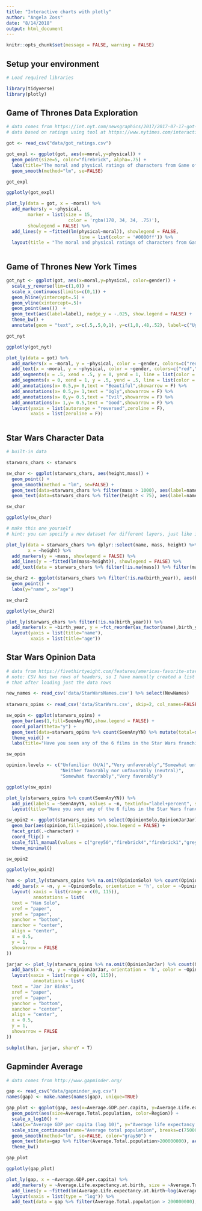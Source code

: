 ```yaml
---
title: "Interactive charts with plotly"
author: "Angela Zoss"
date: "8/14/2018"
output: html_document
---
```


```r
knitr::opts_chunk$set(message = FALSE, warning = FALSE)
```


## Setup your environment

```r

# Load required libraries

library(tidyverse)
library(plotly)

```

## Game of Thrones Data Exploration

```r

# data comes from https://int.nyt.com/newsgraphics/2017/2017-07-17-got-matrix/mean.json
# data based on ratings using tool at https://www.nytimes.com/interactive/2017/08/09/upshot/game-of-thrones-chart.html

got <- read_csv("data/got_ratings.csv")

got_expl <- ggplot(got, aes(x=moral,y=physical)) + 
  geom_point(size=5, color="firebrick", alpha=.75) +
  labs(title="The moral and physical ratings of characters from Game of Thrones") +
  geom_smooth(method="lm", se=FALSE)

got_expl

```


```r

ggplotly(got_expl)

```

```r

plot_ly(data = got, x = ~moral) %>%
  add_markers(y = ~physical,
        marker = list(size = 15,
                       color = 'rgba(178, 34, 34, .75)'),
        showlegend = FALSE) %>%
  add_lines(y = ~fitted(lm(physical~moral)), showlegend = FALSE,
                           line = list(color = '#0000ff')) %>%
  layout(title = "The moral and physical ratings of characters from Game of Thrones")



```



## Game of Thrones New York Times

```r

got_nyt <- ggplot(got, aes(x=moral,y=physical, color=gender)) + 
  scale_y_reverse(lim=c(1,0)) +
  scale_x_continuous(limits=c(0,1)) +
  geom_hline(yintercept=.5) +
  geom_vline(xintercept=.5)+ 
  geom_point(aes())  + 
  geom_text(aes(label=label), nudge_y = -.025, show.legend = FALSE) +
  theme_bw() +
  annotate(geom = "text", x=c(.5,.5,0,1), y=c(1,0,.48,.52), label=c("Ugly","Beautiful","Evil","Good"))

got_nyt

```

```r

ggplotly(got_nyt)

```

```r

plot_ly(data = got) %>%
  add_markers(x = ~moral, y = ~physical, color = ~gender, colors=c("red","blue")) %>%
  add_text(x = ~moral, y = ~physical, color = ~gender, colors=c("red","blue"), text = ~label, showlegend=FALSE, textposition="bottom center") %>%
  add_segments(x = .5, xend = .5, y = 0, yend = 1, line = list(color = "black"), showlegend = FALSE) %>%
  add_segments(x = 0, xend = 1, y = .5, yend = .5, line = list(color = "black"), showlegend = FALSE) %>%
  add_annotations(x= 0.5,y= 0,text = "Beautiful",showarrow = F) %>%
  add_annotations(x= 0.5,y= 1,text = "Ugly",showarrow = F) %>%
  add_annotations(x= 0,y= 0.5,text = "Evil",showarrow = F) %>%
  add_annotations(x= 1,y= 0.5,text = "Good",showarrow = F) %>%
  layout(yaxis = list(autorange = "reversed",zeroline = F),
         xaxis = list(zeroline = F))



```


## Star Wars Character Data

```r

# built-in data

starwars_chars <- starwars

sw_char <- ggplot(starwars_chars, aes(height,mass)) +
  geom_point() +
  geom_smooth(method = "lm", se=FALSE) + 
  geom_text(data=starwars_chars %>% filter(mass > 1000), aes(label=name), nudge_y = -50) + 
  geom_text(data=starwars_chars %>% filter(height < 75), aes(label=name), nudge_y = 50)

sw_char
```

```r

ggplotly(sw_char)

```

```r

# make this one yourself
# hint: you can specify a new dataset for different layers, just like in ggplot2

plot_ly(data = starwars_chars %>% dplyr::select(name, mass, height) %>% na.omit(), 
        x = ~height) %>%
  add_markers(y = ~mass, showlegend = FALSE) %>%
  add_lines(y = ~fitted(lm(mass~height)), showlegend = FALSE) %>%
  add_text(data = starwars_chars %>% filter(!is.na(mass)) %>% filter(mass == max(mass) | height == min(height)), x = ~height, y = ~mass, text = ~name, textposition="top center")


```

```r
sw_char2 <- ggplot(starwars_chars %>% filter(!is.na(birth_year)), aes(birth_year, fct_reorder(as_factor(name),birth_year))) +
  geom_point() +
  labs(y="name", x="age")

sw_char2

```

```r

ggplotly(sw_char2)

```

```r

plot_ly(starwars_chars %>% filter(!is.na(birth_year))) %>%
  add_markers(x = ~birth_year, y = ~fct_reorder(as_factor(name),birth_year)) %>%
  layout(yaxis = list(title="name"),
         xaxis = list(title="age"))

```

## Star Wars Opinion Data

```r

# data from https://fivethirtyeight.com/features/americas-favorite-star-wars-movies-and-least-favorite-characters/
# note: CSV has two rows of headers, so I have manually created a list of headers and am adding
# that after loading just the data rows

new_names <- read_csv('data/StarWarsNames.csv') %>% select(NewNames)
  
starwars_opins <- read_csv('data/StarWars.csv', skip=2, col_names=FALSE) %>% setNames(unlist(new_names))

sw_opin <- ggplot(starwars_opins) +
  geom_bar(aes(1,fill=SeenAnyYN),show.legend = FALSE) +
  coord_polar(theta="y") +
  geom_text(data=starwars_opins %>% count(SeenAnyYN) %>% mutate(total=sum(n),label=paste0(SeenAnyYN,"\n",round(n/total*100,1),"%")),aes(c(1,1),c(1050,450),label=label)) +
  theme_void() +
  labs(title="Have you seen any of the 6 films in the Star Wars franchise?")

sw_opin

opinion.levels <- c("Unfamiliar (N/A)","Very unfavorably","Somewhat unfavorably",
                    "Neither favorably nor unfavorably (neutral)",
                    "Somewhat favorably","Very favorably")


```

```r

ggplotly(sw_opin)

```

```r

plot_ly(starwars_opins %>% count(SeenAnyYN)) %>%
  add_pie(labels = ~SeenAnyYN, values = ~n, textinfo="label+percent", showlegend=F) %>%
  layout(title="Have you seen any of the 6 films in the Star Wars franchise?")

```

```r

sw_opin2 <- ggplot(starwars_opins %>% select(OpinionSolo,OpinionJarJar) %>% gather(character,opinion) %>% na.omit() %>% mutate(opinion=factor(opinion, opinion.levels))) +
  geom_bar(aes(opinion,fill=opinion),show.legend = FALSE) +
  facet_grid(.~character) +
  coord_flip() +
  scale_fill_manual(values = c("grey50","firebrick4","firebrick1","grey85","dodgerblue1","dodgerblue4")) +
  theme_minimal()

sw_opin2

```

```r

ggplotly(sw_opin2)

```

```r

han <- plot_ly(starwars_opins %>% na.omit(OpinionSolo) %>% count(OpinionSolo) %>% mutate(OpinionSolo=factor(OpinionSolo, opinion.levels))) %>%
  add_bars(x = ~n, y = ~OpinionSolo, orientation = 'h', color = ~OpinionSolo, showlegend = FALSE) %>%
  layout( xaxis = list(range = c(0, 115)),
          annotations = list(
  text = "Han Solo",
  xref = "paper",
  yref = "paper",
  yanchor = "bottom",
  xanchor = "center",
  align = "center",
  x = 0.5,
  y = 1,
  showarrow = FALSE
))

jarjar <- plot_ly(starwars_opins %>% na.omit(OpinionJarJar) %>% count(OpinionJarJar) %>% mutate(OpinionJarJar=factor(OpinionJarJar, opinion.levels))) %>%
  add_bars(x = ~n, y = ~OpinionJarJar, orientation = 'h', color = ~OpinionJarJar, showlegend = FALSE) %>%
  layout(xaxis = list(range = c(0, 115)),
          annotations = list(
  text = "Jar Jar Binks",
  xref = "paper",
  yref = "paper",
  yanchor = "bottom",
  xanchor = "center",
  align = "center",
  x = 0.5,
  y = 1,
  showarrow = FALSE
))

subplot(han, jarjar, shareY = T)

```

## Gapminder Average

```r

# data comes from http://www.gapminder.org/

gap <- read_csv("data/gapminder_avg.csv")
names(gap) <- make.names(names(gap), unique=TRUE)

gap_plot <- ggplot(gap, aes(x=Average.GDP.per.capita, y=Average.Life.expectancy.at.birth)) +
  geom_point(aes(size=Average.Total.population, color=Region)) +
  scale_x_log10() + 
  labs(x="Average GDP per capita (log 10)", y="Average life expectancy at birth", title="Averages across all years of the traditional Gapminder dataset") +
  scale_size_continuous(name="Average total population", breaks=c(7500000,75000000,750000000),labels=c("7.5 million","75 million","750 million")) +
  geom_smooth(method="lm", se=FALSE, color="gray50") +
  geom_text(data=gap %>% filter(Average.Total.population>200000000), aes(label=Country)) +
  theme_bw()

gap_plot

```

```r

ggplotly(gap_plot)

```

```r

plot_ly(gap, x = ~Average.GDP.per.capita) %>%
  add_markers(y = ~Average.Life.expectancy.at.birth, size = ~Average.Total.population, color = ~Region) %>%
  add_lines(y = ~fitted(lm(Average.Life.expectancy.at.birth~log(Average.GDP.per.capita))),showlegend = F, line = list(color = '#555555')) %>%
  layout(xaxis = list(type = "log")) %>%
  add_text(data = gap %>% filter(Average.Total.population > 200000000), y = ~Average.Life.expectancy.at.birth, text = ~Country, textposition="top center", showlegend=F)


```